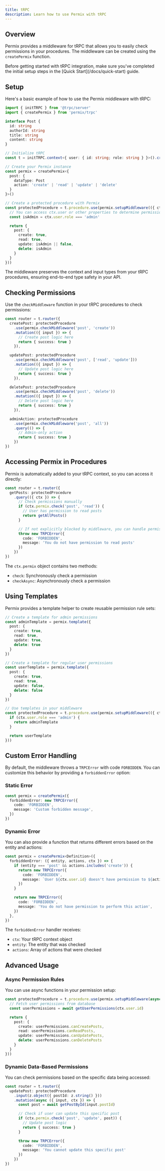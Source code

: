 ```yaml
---
title: tRPC
description: Learn how to use Permix with tRPC
---
```


## Overview

Permix provides a middleware for tRPC that allows you to easily check permissions in your procedures. The middleware can be created using the `createPermix` function.

<Callout>
Before getting started with tRPC integration, make sure you've completed the initial setup steps in the [Quick Start](/docs/quick-start) guide.
</Callout>

<Steps>

<Step>

## Setup

Here's a basic example of how to use the Permix middleware with tRPC:

```ts twoslash
import { initTRPC } from '@trpc/server'
import { createPermix } from 'permix/trpc'

interface Post {
  id: string
  authorId: string
  title: string
  content: string
}

// Initialize tRPC
const t = initTRPC.context<{ user: { id: string; role: string } }>().create()

// Create your Permix instance
const permix = createPermix<{
  post: {
    dataType: Post
    action: 'create' | 'read' | 'update' | 'delete'
  }
}>()

// Create a protected procedure with Permix
const protectedProcedure = t.procedure.use(permix.setupMiddleware(({ ctx }) => {
  // You can access ctx.user or other properties to determine permissions
  const isAdmin = ctx.user.role === 'admin'

  return {
    post: {
      create: true,
      read: true,
      update: isAdmin || false,
      delete: isAdmin
    }
  }
}))
```

<Callout>
The middleware preserves the context and input types from your tRPC procedures, ensuring end-to-end type safety in your API.
</Callout>

</Step>

<Step>

## Checking Permissions

Use the `checkMiddleware` function in your tRPC procedures to check permissions:

```ts
const router = t.router({
  createPost: protectedProcedure
    .use(permix.checkMiddleware('post', 'create'))
    .mutation(({ input }) => {
      // Create post logic here
      return { success: true }
    }),

  updatePost: protectedProcedure
    .use(permix.checkMiddleware('post', ['read', 'update']))
    .mutation(({ input }) => {
      // Update post logic here
      return { success: true }
    }),

  deletePost: protectedProcedure
    .use(permix.checkMiddleware('post', 'delete'))
    .mutation(({ input }) => {
      // Delete post logic here
      return { success: true }
    }),

  adminAction: protectedProcedure
    .use(permix.checkMiddleware('post', 'all'))
    .query(() => {
      // Admin-only action
      return { success: true }
    })
})
```

</Step>

<Step>

## Accessing Permix in Procedures

Permix is automatically added to your tRPC context, so you can access it directly:

```ts
const router = t.router({
  getPosts: protectedProcedure
    .query(({ ctx }) => {
      // Check permissions manually
      if (ctx.permix.check('post', 'read')) {
        // User has permission to read posts
        return getAllPosts()
      }

      // If not explicitly blocked by middleware, you can handle permission failures here
      throw new TRPCError({
        code: 'FORBIDDEN',
        message: 'You do not have permission to read posts'
      })
    })
})
```

The `ctx.permix` object contains two methods:
- `check`: Synchronously check a permission
- `checkAsync`: Asynchronously check a permission

</Step>

<Step>

## Using Templates

Permix provides a template helper to create reusable permission rule sets:

```ts
// Create a template for admin permissions
const adminTemplate = permix.template({
  post: {
    create: true,
    read: true,
    update: true,
    delete: true
  }
})

// Create a template for regular user permissions
const userTemplate = permix.template({
  post: {
    create: true,
    read: true,
    update: false,
    delete: false
  }
})

// Use templates in your middleware
const protectedProcedure = t.procedure.use(permix.setupMiddleware(({ ctx }) => {
  if (ctx.user.role === 'admin') {
    return adminTemplate
  }

  return userTemplate
}))
```

</Step>

</Steps>

## Custom Error Handling

By default, the middleware throws a `TRPCError` with code `FORBIDDEN`. You can customize this behavior by providing a `forbiddenError` option:

### Static Error

```ts
const permix = createPermix({
  forbiddenError: new TRPCError({
    code: 'FORBIDDEN',
    message: 'Custom forbidden message',
  })
})
```

### Dynamic Error

You can also provide a function that returns different errors based on the entity and actions:

```ts
const permix = createPermix<Definition>({
  forbiddenError: ({ entity, actions, ctx }) => {
    if (entity === 'post' && actions.includes('create')) {
      return new TRPCError({
        code: 'FORBIDDEN',
        message: `User ${ctx.user.id} doesn't have permission to ${actions.join('/')} a ${entity}`,
      })
    }

    return new TRPCError({
      code: 'FORBIDDEN',
      message: 'You do not have permission to perform this action',
    })
  },
})
```

The `forbiddenError` handler receives:
- `ctx`: Your tRPC context object
- `entity`: The entity that was checked
- `actions`: Array of actions that were checked

## Advanced Usage

### Async Permission Rules

You can use async functions in your permission setup:

```ts
const protectedProcedure = t.procedure.use(permix.setupMiddleware(async ({ ctx }) => {
  // Fetch user permissions from database
  const userPermissions = await getUserPermissions(ctx.user.id)

  return {
    post: {
      create: userPermissions.canCreatePosts,
      read: userPermissions.canReadPosts,
      update: userPermissions.canUpdatePosts,
      delete: userPermissions.canDeletePosts
    }
  }
}))
```

### Dynamic Data-Based Permissions

You can check permissions based on the specific data being accessed:

```ts
const router = t.router({
  updatePost: protectedProcedure
    .input(z.object({ postId: z.string() }))
    .mutation(async ({ input, ctx }) => {
      const post = await getPostById(input.postId)

      // Check if user can update this specific post
      if (ctx.permix.check('post', 'update', post)) {
        // Update post logic
        return { success: true }
      }

      throw new TRPCError({
        code: 'FORBIDDEN',
        message: 'You cannot update this specific post'
      })
    })
})
```
